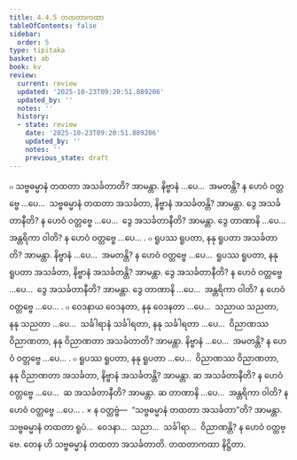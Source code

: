 ```yaml
---
title: 4.4.5 တထတာကထာ
tableOfContents: false
sidebar:
  order: 5
type: tipitaka
basket: ab
book: kv
review:
  current: review
  updated: '2025-10-23T09:20:51.889206'
  updated_by: ''
  notes: ''
  history:
  - state: review
    date: '2025-10-23T09:20:51.889206'
    updated_by: ''
    notes: ''
    previous_state: draft
---
```



<ReviewStatus review={frontmatter.review} showDetails={true} />

<HypothesisAnnotation frontmatter={frontmatter} />

<DynamicBreadcrumb />

<Division number="841" book="kv" e="ch" v="32" p="421">

<Paragraph number="2610" book="kv">
๐ သဗ္ဗဓမ္မာနံ တထတာ အသင်္ခတာတိ? အာမန္တာ. နိဗ္ဗာနံ …ပေ…  အမတန္တိ? န ဟေဝံ ဝတ္တဗ္ဗေ …ပေ…  သဗ္ဗဓမ္မာနံ တထတာ အသင်္ခတာ, နိဗ္ဗာနံ အသင်္ခတန္တိ? အာမန္တာ. ဒွေ အသင်္ခတာနီတိ? န ဟေဝံ ဝတ္တဗ္ဗေ …ပေ…  ဒွေ အသင်္ခတာနီတိ? အာမန္တာ. ဒွေ တာဏာနိ …ပေ…  အန္တရိကာ ဝါတိ? န ဟေဝံ ဝတ္တဗ္ဗေ …ပေ… .
</Paragraph>

</Division>
<Division number="842" book="kv" e="ch" v="32" p="422">

<Paragraph number="2611" book="kv">
๐ ရူပဿ ရူပတာ, နနု ရူပတာ အသင်္ခတာတိ? အာမန္တာ. နိဗ္ဗာနံ …ပေ…  အမတန္တိ? န ဟေဝံ ဝတ္တဗ္ဗေ …ပေ…  ရူပဿ ရူပတာ, နနု ရူပတာ အသင်္ခတာ, နိဗ္ဗာနံ အသင်္ခတန္တိ? အာမန္တာ. ဒွေ အသင်္ခတာနီတိ? န ဟေဝံ ဝတ္တဗ္ဗေ …ပေ…  ဒွေ အသင်္ခတာနီတိ? အာမန္တာ. ဒွေ တာဏာနိ …ပေ…  အန္တရိကာ ဝါတိ? န ဟေဝံ ဝတ္တဗ္ဗေ …ပေ… .
</Paragraph>

<Paragraph number="2612" book="kv">
๐ ဝေဒနာယ ဝေဒနတာ, နနု ဝေဒနတာ …ပေ…  သညာယ သညတာ, နနု သညတာ …ပေ…  သင်္ခါရာနံ သင်္ခါရတာ, နနု သင်္ခါရတာ …ပေ…  ဝိညာဏဿ ဝိညာဏတာ, နနု ဝိညာဏတာ အသင်္ခတာတိ? အာမန္တာ. နိဗ္ဗာနံ …ပေ…  အမတန္တိ? န ဟေဝံ ဝတ္တဗ္ဗေ …ပေ… .
</Paragraph>

<Paragraph number="2613" book="kv">
๐ ရူပဿ ရူပတာ, နနု ရူပတာ …ပေ…  ဝိညာဏဿ ဝိညာဏတာ, နနု ဝိညာဏတာ အသင်္ခတာ, နိဗ္ဗာနံ အသင်္ခတန္တိ? အာမန္တာ. ဆ အသင်္ခတာနီတိ? န ဟေဝံ ဝတ္တဗ္ဗေ …ပေ…  ဆ အသင်္ခတာနီတိ? အာမန္တာ. ဆ တာဏာနိ …ပေ…  အန္တရိကာ ဝါတိ? န ဟေဝံ ဝတ္တဗ္ဗေ …ပေ… .
</Paragraph>

</Division>
<Division number="843" book="kv" e="ch" v="32" p="422">

<Paragraph number="2614" book="kv">
× န ဝတ္တဗ္ဗံ—  “သဗ္ဗဓမ္မာနံ တထတာ အသင်္ခတာ”တိ? အာမန္တာ. သဗ္ဗဓမ္မာနံ တထတာ ရူပံ…  ဝေဒနာ…  သညာ…  သင်္ခါရာ…  ဝိညာဏန္တိ? န ဟေဝံ ဝတ္တဗ္ဗေ. တေန ဟိ သဗ္ဗဓမ္မာနံ တထတာ အသင်္ခတာတိ.

</Paragraph>
</Division>

<Paragraph number="2615" type="center" book="kv">
တထတာကထာ နိဋ္ဌိတာ.
</Paragraph>